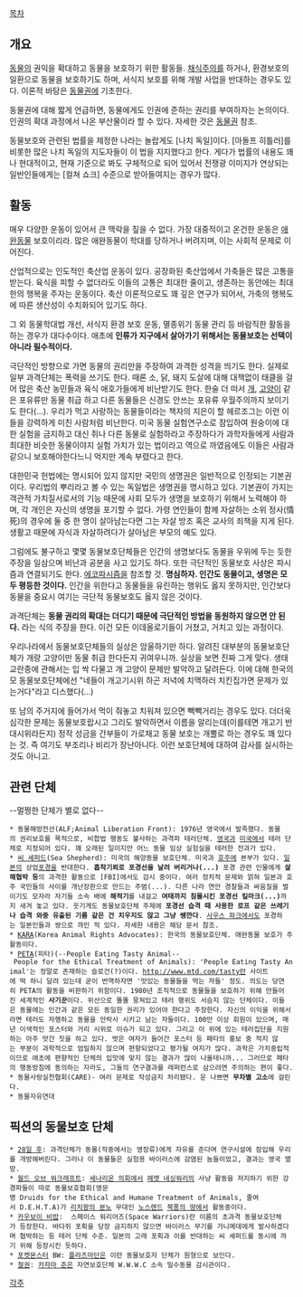 [[목차]]

== 개요 ==
[[동물]]의 권익을 확대하고 동물을 보호하기 위한 활동들. [[채식주의]]를 하거나, 환경보호의 일환으로 동물을 보호하기도 하며, 서식지 보호를 위해 개발 사업을 반대하는 경우도 있다. 이론적 바탕은 [[동물권]]에 기초한다.

동물권에 대해 짧게 언급하면, 동물에게도 인권에 준하는 권리를 부여하자는 논의이다. 인권의 확대 과정에서 나온 부산물이라 할 수 있다. 자세한 것은 [[동물권]] 참조.

동물보호와 관련된 법률을 제정한 나라는 놀랍게도 [나치 독일]이다. [아돌프 히틀러]를 비롯한 많은 나치 독일의 지도자들이 이 법을 지지했다고 한다. 게다가 법률의 내용도 꽤나 현대적이고, 현재 기준으로 봐도 구체적으로 되어 있어서 전쟁광 이미지가 연상되는 일반인들에게는 [컬쳐 쇼크] 수준으로 받아들여지는 경우가 많다.
== 활동 ==
매우 다양한 운동이 있어서 큰 맥락을 짚을 수 없다. 가장 대중적이고 온건한 운동은 [[애완동물]] 보호이리라. 많은 애완동물이 학대를 당하거나 버려지며, 이는 사회적 문제로 이어진다.

산업적으로는 인도적인 축산업 운동이 있다. 공장화된 축산업에서 가축들은 많은 고통을 받는다. 육식을 피할 수 없더라도 이들의 고통은 최대한 줄이고, 생존하는 동안에는 최대한의 행복을 주자는 운동이다. 축산 이론적으로도 꽤 깊은 연구가 되어서, 가축의 행복도에 따른 생산성이 수치화되어 있기도 하다.

그 외 동물학대법 개선, 서식지 환경 보호 운동, 멸종위기 동물 관리 등 바람직한 활동을 하는 경우가 대다수이다. 애초에 '''인류가 지구에서 살아가기 위해서는 동물보호는 선택이 아니라 필수적이다.'''

극단적인 방향으로 가면 동물의 권리만을 주장하여 과격한 성격을 띄기도 한다. 실제로 일부 과격단체는 폭력을 쓰기도 한다. 때론 소, 닭, 돼지 도살에 대해 대책없이 태클을 걸어 많은 축산 농민들과 육식 애호가들에게 비난받기도 한다. 한술 더 떠서 [[개]], [[고양이]] 같은 포유류만 동물 취급 하고 다른 동물들은 신경도 안쓰는 포유류 우월주의까지 보이기도 한다(...).  우리가 먹고 사랑하는 동물들이라는 책자의 지은이 할 헤르조그는 이런 이들을 강력하게 미친 사람처럼 비난한다. 미국 동물 실험연구소로 잠입하여 원숭이에 대한 실험을 금지하고 대신 쥐나 다른 동물로 실험하라고 주장하다가 과학자들에게 사람과 최대한 비슷한 동물이야지 실험 가치가 있는 법이라고 역으로 까였음에도 이들은 사람과 같으니 보호해야한다느니 억지만 계속 부렸다고 한다.

대한민국 헌법에는 명시되어 있지 않지만 국민의 생명권은 일반적으로 인정되는 기본권이다. 우리법의 뿌리라고 볼 수 있는 독일법은 생명권을 명시하고 있다. 기본권이 가지는 객관적 가치질서로서의 기능 때문에 사회 모두가 생명을 보호하기 위해서 노력해야 하며, 각 개인은 자신의 생명을 포기할 수 없다. 가령 연인들이 함께 자살하는 소위 정사(情死)의 경우에 둘 중 한 명이 살아남는다면 그는 자살 방조 혹은 교사의 죄책을 지게 된다. 생활고 때문에 자식과 자살하려다가 살아남은 부모의 예도 있다.

그럼에도 불구하고 몇몇 동물보호단체들은 인간의 생명보다도 동물을 우위에 두는 듯한 주장을 일삼으며 비난과 공분을 사고 있기도 하다. 또한 극단적인 동물보호 사상은 파시즘과 연결되기도 한다. [[에코파시즘]]을 참조할 것. '''명심하자. 인간도 동물이고, 생명은 모두 평등한 것이다.''' 인간을 위한다고 동물들을 유린하는 행위도 옳지 못하지만, 인간보다 동물을 중요시 여기는 극단적 동물보호도 옳지 않은 것이다.

과격단체는 '''동물 권리의 확대는 더디기 때문에 극단적인 방법을 동원하지 않으면 안 된다.''' 라는 식의 주장을 한다. 이건 모든 이데올로기들이 거쳤고, 거치고 있는 과정이다.

우리나라에서 동물보호단체들의 실상은 암울하기만 하다. 알려진 대부분의 동물보호단체가 개랑 고양이만 동물 취급 한다든지 귀여우니까. 실상을 보면 진짜 그게 맞다. 생태 교란종에 관해서는 입 싹 다물고 개 고양이 문제만 발악하고 달려든다.  이에 대해 한국의 모 동물보호단체에선 "네들이 개고기시위 하곤 저녁에 치맥하러 치킨집가면 문제가 있는거다"라고 디스했다(...)  

또 남의 주거지에 들어가서 먹이 줘놓고 치워져 있으면 빽빽거리는 경우도 있다. 더더욱 심각한 문제는 동물보호랍시고 그리도 발악하면서 이름을 알리는데(이를테면 개고기 반대시위라든지) 정작 성금을 간부들이 가로채고 동물 보호는 개뿔로 하는 경우도 꽤 있다는 것. 즉 여기도 부조리나 비리가 장난아니다. 이런 보호단체에 대하여 감사를 실시하는 것도 아니고.

== 관련 단체 ==
--멀쩡한 단체가 별로 없다--

 * 동물해방전선(ALF;Animal Liberation Front): 1976년 영국에서 발족했다. 동물의 권리보호를 목적으로, 비합법 행동도 불사하는 과격파 테러단체. [[영국]]과 [[미국]]에서 테러 단체로 지정되어 있다. 꽤 오래된 일이지만 어느 동물 임상 실험실을 테러한 전과가 있다.
 * [[씨 셰퍼드]](Sea Shepherd): 미국의 해양동물 보호단체. 미국과 [[호주]]에 본부가 있다. [[일본]]의 상업[[포경]]을 반대한다. '''흡착기뢰로 포경선을 날려 버리거나(...)''' 포경 관련 인물에게 '''살해협박 등'''의 과격한 활동으로 [FBI]에서도 감시 중이다. 여러 정치적 문제와 얽혀 일본과 호주 국민들의 사이를 개난장판으로 만드는 주범(...). 다른 나라 연안 경찰들과 싸움질을 벌이기도 모자라 자기들 소속 배에 '''해적기'''를 내걸고 '''여태까지 침몰시킨 포경선 킬마크(...)'''까지 새겨 놓고 있다. 웃기게도 동물보호단체 주제에 '''포경선 습격 때 사용한 로프 같은 쓰레기나 습격 와중 유출된 기름 같은 건 치우지도 않고 그냥 쌩깐다'''. [[사우스 파크]]에서도 포경하는 일본인들과 쌍으로 까인 적 있다. 자세한 내용은 해당 문서 참조.
 * [[KARA]](Korea Animal Rights Advocates): 한국의 동물보호단체. 애완동물 보호가 주활동이다.
 * [[PETA]](피타)(--People Eating Tasty Animal-- People for the Ethical Treatment of Animals): 'People Eating Tasty Animal'는 정말로 존재하는 슬로건(?)이다. http://www.mtd.com/tasty란 사이트에 떡 하니 달려 있는데 굳이 번역하자면 '맛있는 동물들을 먹는 자들' 정도. 의도는 당연히 PETA의 활동을 비판하기 위함이다. 1980년 조직적으로 동물들을 보호하기 위해 만들어진 세계적인 '''사기꾼'''이다. 위선으로 똘똘 뭉쳐있고 테러 행위도 서슴지 않는 단체이다. 이들은 동물에는 인간과 같은 모든 동일한 권리가 있어야 한다고 주장한다. 자신의 이익을 위해서라면 테러도 자행하고 동물을 안락사 시키고 남는 자들이다. 100만 이상 회원이 있으며, 매년 이색적인 포스터와 거리 시위로 이슈가 되고 있다. 그리고 이 위에 있는 테러집단을 지원하는 아주 맛간 짓을 하고 있다. 벗은 여자가 들어간 포스터 등 페타의 홍보 중 적지 않는 부분이 과학적으로 엄밀하지 않으며 편향되었다고 평가될 여지가 많다. 과학은 가치중립적이므로 애초에 편향적인 단체의 입맛에 맞지 않는 결과가 많이 나올테니까... 그러므로 페타의 행동방침에 동의하는 자라도, 그들의 연구결과를 레퍼런스로 삼으려면 주의하는 편이 좋다.
 * 동물사랑실천협회(CARE)- 여러 문제로 작성금지 처리됐다. 운 나쁘면 '''무차별 고소'''에 걸린다.
 * 동물자유연대

== 픽션의 동물보호 단체 ==
 * [[28일 후]]: 과격단체가 동물(작중에서는 영장류)에게 자유를 준다며 연구시설에 잠입해 우리를 개방해버린다. 그러나 이 동물들은 실험용 바이러스에 감염된 놈들이었고, 결과는 영국 멸망.
 * [[월드 오브 워크래프트]]: [[세나리온 의회]]에서 [[헤멧 네싱워리]]의 사냥 활동을 저지하기 위한 강경파들이 따로 동물보호협회(영문명 Druids for the Ethical and Humane Treatment of Animals, 줄여서 D.E.H.T.A)가 [[리치왕의 분노]] 무대인 [[노스렌드]] [[북풍의 땅]]에서 활동중이다.
 * [[카우보이 비밥]]:  스페이스 워리어즈(Space Warriors)란 이름의 초과격 동물보호단체가 등장한다. 바다쥐 포획을 당장 금지하지 않으면 바이러스 무기를 가니메데에게 발사하겠다며 협박하는 등 테러 단체 수준. 일본의 고래 포획과 이를 반대하는 씨 셰퍼드를 동시에 까기 위해 등장시킨 듯하다.
 * [[포켓몬스터]] BW: [[플라즈마단]]은 이런 동물보호자 단체가 원형으로 보인다.
 * [[철권]]: [[카자마 준]]은 자연보호단체 W.W.W.C 소속 밀수동물 감시관이다.

[[각주]]
